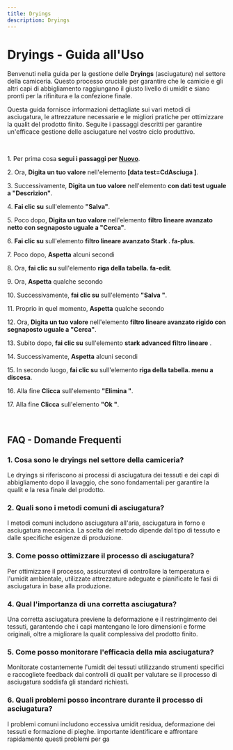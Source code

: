 ```yaml
---
title: Dryings
description: Dryings
---
```

# Dryings \- Guida all\'Uso

Benvenuti nella guida per la gestione delle **Dryings** \(asciugature\) nel settore della camiceria\. Questo processo  cruciale per garantire che le camicie e gli altri capi di abbigliamento raggiungano il giusto livello di umidit e siano pronti per la rifinitura e la confezione finale\.

Questa guida fornisce informazioni dettagliate sui vari metodi di asciugatura\, le attrezzature necessarie e le migliori pratiche per ottimizzare la qualit del prodotto finito\. Seguite i passaggi descritti per garantire un\'efficace gestione delle asciugature nel vostro ciclo produttivo\.

&nbsp;

1\. Per prima cosa **segui i passaggi per [Nuovo](/docs/Z_Operazioni%20base/Nuovo)**\.

2\. Ora\, **Digita un tuo valore** nell\'elemento **\[data test\=CdAsciuga \]**\.

3\. Successivamente\, **Digita un tuo valore** nell\'elemento **con dati test uguale a \"Descrizion\"**\.

4\. **Fai clic su** sull\'elemento **\"Salva\"**\.

5\. Poco dopo\, **Digita un tuo valore** nell\'elemento **filtro lineare avanzato netto con segnaposto uguale a \"Cerca\"**\.

6\. **Fai clic su** sull\'elemento **filtro lineare avanzato Stark \. fa\-plus**\.

7\. Poco dopo\, **Aspetta** alcuni secondi

8\. Ora\, **fai clic su** sull\'elemento **riga della tabella\. fa\-edit**\.

9\. Ora\, **Aspetta** qualche secondo

10\. Successivamente\, **fai clic su** sull\'elemento **\"Salva \"**\.

11\. Proprio in quel momento\, **Aspetta** qualche secondo

12\. Ora\, **Digita un tuo valore** nell\'elemento **filtro lineare avanzato rigido con segnaposto uguale a \"Cerca\"**\.

13\. Subito dopo\, **fai clic su** sull\'elemento **stark advanced filtro lineare** \.

14\. Successivamente\, **Aspetta** alcuni secondi

15\. In secondo luogo\, **fai clic su** sull\'elemento **riga della tabella\. menu a discesa**\.

16\. Alla fine **Clicca** sull\'elemento **\"Elimina \"**\.

17\. Alla fine **Clicca** sull\'elemento **\"Ok \"**\.

&nbsp;

## FAQ \- Domande Frequenti

### 1\. **Cosa sono le dryings nel settore della camiceria\?**

Le dryings si riferiscono ai processi di asciugatura dei tessuti e dei capi di abbigliamento dopo il lavaggio\, che sono fondamentali per garantire la qualit e la resa finale del prodotto\.

### 2\. **Quali sono i metodi comuni di asciugatura\?**

I metodi comuni includono asciugatura all\'aria\, asciugatura in forno e asciugatura meccanica\. La scelta del metodo dipende dal tipo di tessuto e dalle specifiche esigenze di produzione\.

### 3\. **Come posso ottimizzare il processo di asciugatura\?**

Per ottimizzare il processo\, assicuratevi di controllare la temperatura e l\'umidit ambientale\, utilizzate attrezzature adeguate e pianificate le fasi di asciugatura in base alla produzione\.

### 4\. **Qual  l\'importanza di una corretta asciugatura\?**

Una corretta asciugatura previene la deformazione e il restringimento dei tessuti\, garantendo che i capi mantengano le loro dimensioni e forme originali\, oltre a migliorare la qualit complessiva del prodotto finito\.

### 5\. **Come posso monitorare l\'efficacia della mia asciugatura\?**

Monitorate costantemente l\'umidit dei tessuti utilizzando strumenti specifici e raccogliete feedback dai controlli di qualit per valutare se il processo di asciugatura soddisfa gli standard richiesti\.

### 6\. **Quali problemi posso incontrare durante il processo di asciugatura\?**

I problemi comuni includono eccessiva umidit residua\, deformazione dei tessuti e formazione di pieghe\.  importante identificare e affrontare rapidamente questi problemi per ga